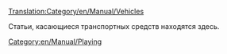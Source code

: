 [[Translation:Category/en/Manual/Vehicles]]


Статьи, касающиеся транспортных средств находятся здесь.

[[Category:en/Manual/Playing]]